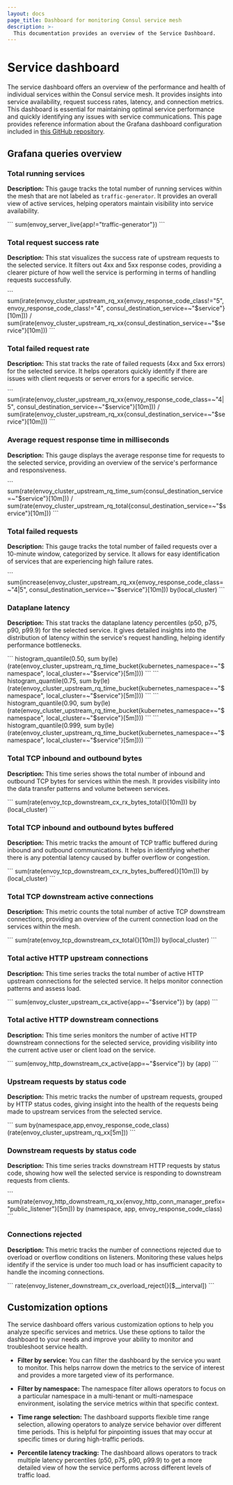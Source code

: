 ```yaml
---
layout: docs
page_title: Dashboard for monitoring Consul service mesh
description: >-
  This documentation provides an overview of the Service Dashboard.
---
```


# Service dashboard

The service dashboard offers an overview of the performance and health of individual services within the Consul service mesh. It provides insights into service availability, request success rates, latency, and connection metrics. This dashboard is essential for maintaining optimal service performance and quickly identifying any issues with service communications. This page provides reference information about the Grafana dashboard configuration included in [this GitHub repository](https://github.com/hashicorp/consul/tree/main/grafana/servicedashboard.json).


## Grafana queries overview

### Total running services

**Description:** This gauge tracks the total number of running services within the mesh that are not labeled as `traffic-generator`. It provides an overall view of active services, helping operators maintain visibility into service availability.

<CodeBlockConfig heading="Grafana query" language="promql">
```
sum(envoy_server_live{app!="traffic-generator"})
```
</CodeBlockConfig>

### Total request success rate

**Description:** This stat visualizes the success rate of upstream requests to the selected service. It filters out 4xx and 5xx response codes, providing a clearer picture of how well the service is performing in terms of handling requests successfully.

<CodeBlockConfig heading="Grafana query" language="promql">
```
sum(irate(envoy_cluster_upstream_rq_xx{envoy_response_code_class!="5", envoy_response_code_class!="4", consul_destination_service=~"$service"}[10m])) / sum(irate(envoy_cluster_upstream_rq_xx{consul_destination_service=~"$service"}[10m]))
```
</CodeBlockConfig>

### Total failed request rate

**Description:** This stat tracks the rate of failed requests (4xx and 5xx errors) for the selected service. It helps operators quickly identify if there are issues with client requests or server errors for a specific service.

<CodeBlockConfig heading="Grafana query" language="promql">
```
sum(irate(envoy_cluster_upstream_rq_xx{envoy_response_code_class=~"4|5", consul_destination_service=~"$service"}[10m])) / sum(irate(envoy_cluster_upstream_rq_xx{consul_destination_service=~"$service"}[10m]))
```
</CodeBlockConfig>

### Average request response time in milliseconds

**Description:** This gauge displays the average response time for requests to the selected service, providing an overview of the service's performance and responsiveness.

<CodeBlockConfig heading="Grafana query" language="promql">
```
sum(rate(envoy_cluster_upstream_rq_time_sum{consul_destination_service=~"$service"}[10m])) / sum(rate(envoy_cluster_upstream_rq_total{consul_destination_service=~"$service"}[10m]))
```
</CodeBlockConfig>

### Total failed requests

**Description:** This gauge tracks the total number of failed requests over a 10-minute window, categorized by service. It allows for easy identification of services that are experiencing high failure rates.

<CodeBlockConfig heading="Grafana query" language="promql">
```
sum(increase(envoy_cluster_upstream_rq_xx{envoy_response_code_class=~"4|5", consul_destination_service=~"$service"}[10m])) by(local_cluster)
```
</CodeBlockConfig>

### Dataplane latency

**Description:** This stat tracks the dataplane latency percentiles (p50, p75, p90, p99.9) for the selected service. It gives detailed insights into the distribution of latency within the service's request handling, helping identify performance bottlenecks.

<CodeBlockConfig heading="Grafana query" language="promql">
```
histogram_quantile(0.50, sum by(le) (rate(envoy_cluster_upstream_rq_time_bucket{kubernetes_namespace=~"$namespace", local_cluster=~"$service"}[5m])))
```
</CodeBlockConfig>

<CodeBlockConfig heading="Grafana query" language="promql">
```
histogram_quantile(0.75, sum by(le) (rate(envoy_cluster_upstream_rq_time_bucket{kubernetes_namespace=~"$namespace", local_cluster=~"$service"}[5m])))
```
</CodeBlockConfig>

<CodeBlockConfig heading="Grafana query" language="promql">
```
histogram_quantile(0.90, sum by(le) (rate(envoy_cluster_upstream_rq_time_bucket{kubernetes_namespace=~"$namespace", local_cluster=~"$service"}[5m])))
```
</CodeBlockConfig>

<CodeBlockConfig heading="Grafana query" language="promql">
```
histogram_quantile(0.999, sum by(le) (rate(envoy_cluster_upstream_rq_time_bucket{kubernetes_namespace=~"$namespace", local_cluster=~"$service"}[5m])))
```
</CodeBlockConfig>

### Total TCP inbound and outbound bytes

**Description:** This time series shows the total number of inbound and outbound TCP bytes for services within the mesh. It provides visibility into the data transfer patterns and volume between services.

<CodeBlockConfig heading="Grafana query" language="promql">
```
sum(rate(envoy_tcp_downstream_cx_rx_bytes_total{}[10m])) by (local_cluster)
```
</CodeBlockConfig>

### Total TCP inbound and outbound bytes buffered

**Description:** This metric tracks the amount of TCP traffic buffered during inbound and outbound communications. It helps in identifying whether there is any potential latency caused by buffer overflow or congestion.

<CodeBlockConfig heading="Grafana query" language="promql">
```
sum(rate(envoy_tcp_downstream_cx_rx_bytes_buffered{}[10m])) by (local_cluster)
```
</CodeBlockConfig>

### Total TCP downstream active connections

**Description:** This metric counts the total number of active TCP downstream connections, providing an overview of the current connection load on the services within the mesh.

<CodeBlockConfig heading="Grafana query" language="promql">
```
sum(rate(envoy_tcp_downstream_cx_total{}[10m])) by(local_cluster)
```
</CodeBlockConfig>

### Total active HTTP upstream connections

**Description:** This time series tracks the total number of active HTTP upstream connections for the selected service. It helps monitor connection patterns and assess load.

<CodeBlockConfig heading="Grafana query" language="promql">
```
sum(envoy_cluster_upstream_cx_active{app=~"$service"}) by (app)
```
</CodeBlockConfig>

### Total active HTTP downstream connections

**Description:** This time series monitors the number of active HTTP downstream connections for the selected service, providing visibility into the current active user or client load on the service.

<CodeBlockConfig heading="Grafana query" language="promql">
```
sum(envoy_http_downstream_cx_active{app=~"$service"}) by (app)
```
</CodeBlockConfig>

### Upstream requests by status code

**Description:** This metric tracks the number of upstream requests, grouped by HTTP status codes, giving insight into the health of the requests being made to upstream services from the selected service.

<CodeBlockConfig heading="Grafana query" language="promql">
```
sum by(namespace,app,envoy_response_code_class) (rate(envoy_cluster_upstream_rq_xx[5m]))
```
</CodeBlockConfig>

### Downstream requests by status code

**Description:** This time series tracks downstream HTTP requests by status code, showing how well the selected service is responding to downstream requests from clients.

<CodeBlockConfig heading="Grafana query" language="promql">
```
sum(rate(envoy_http_downstream_rq_xx{envoy_http_conn_manager_prefix="public_listener"}[5m])) by (namespace, app, envoy_response_code_class)
```
</CodeBlockConfig>

### Connections rejected

**Description:** This metric tracks the number of connections rejected due to overload or overflow conditions on listeners. Monitoring these values helps identify if the service is under too much load or has insufficient capacity to handle the incoming connections.

<CodeBlockConfig heading="Grafana query" language="promql">
```
rate(envoy_listener_downstream_cx_overload_reject{}[$__interval])
```
</CodeBlockConfig>

## Customization options

The service dashboard offers various customization options to help you analyze specific services and metrics. Use these options to tailor the dashboard to your needs and improve your ability to monitor and troubleshoot service health.

- **Filter by service:** You can filter the dashboard by the service you want to monitor. This helps narrow down the metrics to the service of interest and provides a more targeted view of its performance.
  
- **Filter by namespace:** The namespace filter allows operators to focus on a particular namespace in a multi-tenant or multi-namespace environment, isolating the service metrics within that specific context.

- **Time range selection:** The dashboard supports flexible time range selection, allowing operators to analyze service behavior over different time periods. This is helpful for pinpointing issues that may occur at specific times or during high-traffic periods.

- **Percentile latency tracking:** The dashboard allows operators to track multiple latency percentiles (p50, p75, p90, p99.9) to get a more detailed view of how the service performs across different levels of traffic load.
